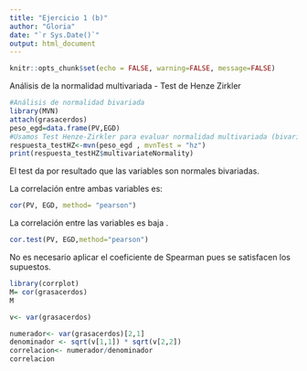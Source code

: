 ```yaml
---
title: "Ejercicio 1 (b)"
author: "Gloria"
date: "`r Sys.Date()`"
output: html_document
---
```


```r
knitr::opts_chunk$set(echo = FALSE, warning=FALSE, message=FALSE)
```
Análisis de la normalidad multivariada - Test de Henze Zirkler

```r
#Análisis de normalidad bivariada 
library(MVN)
attach(grasacerdos)
peso_egd=data.frame(PV,EGD)
#Usamos Test Henze-Zirkler para evaluar normalidad multivariada (bivariada en este caso)
respuesta_testHZ<-mvn(peso_egd , mvnTest = "hz")
print(respuesta_testHZ$multivariateNormality)
```
El test da por resultado que las variables son normales bivariadas.

La correlación entre ambas variables es:

```r
cor(PV, EGD, method= "pearson")
```
La correlación entre las variables es baja .

```r
cor.test(PV, EGD,method="pearson")
```
No es necesario aplicar el coeficiente de Spearman pues se satisfacen los supuestos. 

```r
library(corrplot)
M= cor(grasacerdos)
M
```


```r
v<- var(grasacerdos)
```
```r
numerador<- var(grasacerdos)[2,1]
denominador <- sqrt(v[1,1]) * sqrt(v[2,2])
correlacion<- numerador/denominador
correlacion
```


